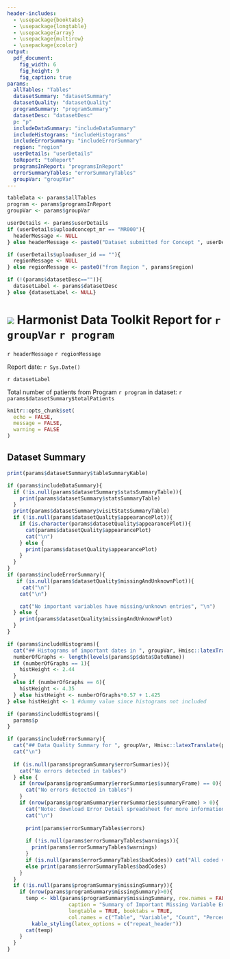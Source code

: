```yaml
---
header-includes:
  - \usepackage{booktabs}
  - \usepackage{longtable}
  - \usepackage{array}
  - \usepackage{multirow}
  - \usepackage{xcolor}
output: 
  pdf_document:
    fig_width: 6
    fig_height: 9
    fig_caption: true
params:
  allTables: "Tables" 
  datasetSummary: "datasetSummary"
  datasetQuality: "datasetQuality"
  programSummary: "programSummary"
  datasetDesc: "datasetDesc"
  p: "p"
  includeDataSummary: "includeDataSummary"
  includeHistograms: "includeHistograms"
  includeErrorSummary: "includeErrorSummary"
  region: "region"
  userDetails: "userDetails"
  toReport: "toReport"
  programsInReport: "programsInReport"
  errorSummaryTables: "errorSummaryTables"
  groupVar: "groupVar"
---
```

  
```r

tableData <- params$allTables
program <- params$programsInReport
groupVar <- params$groupVar

userDetails <- params$userDetails
if (userDetails$uploadconcept_mr == "MR000"){
  headerMessage <- NULL
} else headerMessage <- paste0("Dataset submitted for Concept ", userDetails$uploadconcept_mr)

if (userDetails$uploaduser_id == ""){
  regionMessage <- NULL
} else regionMessage <- paste0("from Region ", params$region)

if (!(params$datasetDesc=="")){
  datasetLabel <- params$datasetDesc
} else {datasetLabel <- NULL}

```
\centering

# ![](iedeaLogoSmall.png) Harmonist Data Toolkit Report for `r groupVar` `r program`

`r headerMessage` `r regionMessage`

Report date: `r Sys.Date()`

`r datasetLabel` 

Total number of patients from Program `r program` in dataset: `r params$datasetSummary$totalPatients`


```r
knitr::opts_chunk$set(
  echo = FALSE,
  message = FALSE,
  warning = FALSE
)
```

## Dataset Summary

```r
print(params$datasetSummary$tableSummaryKable)
```

```r
if (params$includeDataSummary){
  if (!is.null(params$datasetSummary$statsSummaryTable)){
    print(params$datasetSummary$statsSummaryTable)
  }
  print(params$datasetSummary$visitStatsSummaryTable)
  if (!is.null(params$datasetQuality$appearancePlot)){
    if (is.character(params$datasetQuality$appearancePlot)){
      cat(params$datasetQuality$appearancePlot)
      cat("\n")
    } else {
      print(params$datasetQuality$appearancePlot)
    }
  }
}
if (params$includeErrorSummary){
   if (is.null(params$datasetQuality$missingAndUnknownPlot)){
     cat("\n")
    cat("\n")

    cat("No important variables have missing/unknown entries", "\n")
  } else {
    print(params$datasetQuality$missingAndUnknownPlot)
  }
}
```

```r
if (params$includeHistograms){
  cat("## Histograms of important dates in ", groupVar, Hmisc::latexTranslate(program))
  numberOfGraphs <- length(levels(params$p$data$DateName))
  if (numberOfGraphs == 1){
    histHeight <- 2.44
  }
  else if (numberOfGraphs == 6){
    histHeight <- 4.35
  } else histHeight <- numberOfGraphs*0.57 + 1.425
} else histHeight <- 1 #dummy value since histograms not included

```

```r
if (params$includeHistograms){
  params$p
}

```


\newpage

```r
if (params$includeErrorSummary){
  cat("## Data Quality Summary for ", groupVar, Hmisc::latexTranslate(program),"  ")
  cat("\n")
  
  if (is.null(params$programSummary$errorSummaries)){
    cat("No errors detected in tables")
  } else {
    if (nrow(params$programSummary$errorSummaries$summaryFrame) == 0){
      cat("No errors detected in tables")
    }
    if (nrow(params$programSummary$errorSummaries$summaryFrame) > 0){
      cat("Note: download Error Detail spreadsheet for more information")
      cat("\n")
      
      print(params$errorSummaryTables$errors)
      
      if (!is.null(params$errorSummaryTables$warnings)){
        print(params$errorSummaryTables$warnings)
      }
      if (is.null(params$errorSummaryTables$badCodes)) cat("All coded variables had valid codes")
      else print(params$errorSummaryTables$badCodes)
    }
  }
  if (!is.null(params$programSummary$missingSummary)){
    if (nrow(params$programSummary$missingSummary)>0){
      temp <- kbl(params$programSummary$missingSummary, row.names = FALSE,
                    caption = "Summary of Important Missing Variable Entries", format = "latex",
                    longtable = TRUE, booktabs = TRUE, 
                    col.names = c("Table", "Variable", "Count", "Percent")) %>%
        kable_styling(latex_options = c("repeat_header"))
      cat(temp)
    }
  }
}

```